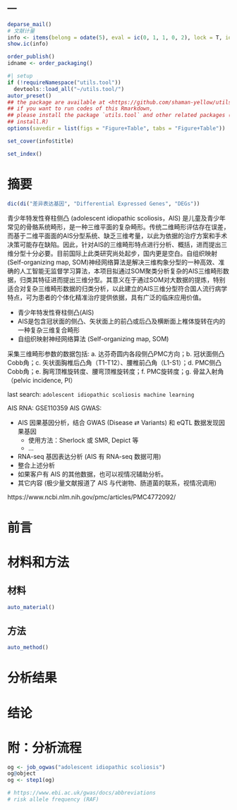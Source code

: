 ---
---

```r
deparse_mail()
# 文献计量
info <- items(belong = odate(5), eval = ic(0, 1, 1, 0, 2), lock = T, id = "...")
show.ic(info)

order_publish()
idname <- order_packaging()
```

```r
#| setup
if (!requireNamespace("utils.tool"))
  devtools::load_all("~/utils.tool/")
autor_preset()
## the package are available at <https://github.com/shaman-yellow/utils.tool>
## if you want to run codes of this Rmarkdown,
## please install the package `utils.tool` and other related packages (run
## install.R)
options(savedir = list(figs = "Figure+Table", tabs = "Figure+Table"))
```

```r
set_cover(info$title)
```

```r
set_index()
```

# 摘要 {#abstract}

```r
dic(di("差异表达基因", "Differential Expressed Genes", "DEGs"))

```

青少年特发性脊柱侧凸 (adolescent idiopathic scoliosis，AIS) 是儿童及青少年常见的骨骼系统畸形，是一种三维平面的复杂畸形。传统二维畸形评估存在误差，而基于二维平面面的AIS分型系统、缺乏三维考量，以此为依据的治疗方案和手术决策可能存在缺陷。因此，针对AIS的三维畸形特点进行分析、概括，进而提出三维分型十分必要。目前国际上此类研究尚处起步，国内更是空白。自组织映射(Self-organizing map, SOM)神经网络算法是解决三维构象分型的一种高效、准确的人工智能无监督学习算法，本项目拟通过SOM聚类分析复杂的AIS三维畸形数据，归类其特征进而提出三维分型。其意义在于通过SOM对大数据的提炼，特别适合对复杂三维畸形数据的归类分析，以此建立的AIS三维分型符合国人流行病学特点，可为患者的个体化精准治疗提供依据，具有广泛的临床应用价值。

- 青少年特发性脊柱侧凸(AIS)
- AIS是包含冠状面的侧凸、矢状面上的前凸或后凸及横断面上椎体旋转在内的一种复杂三维复合畸形
- 自组织映射神经网络算法 (Self-organizing map, SOM)
  
采集三维畸形参数的数据包括: a. 达芬奇圆内各段侧凸PMC方向；b. 冠状面侧凸Cobb角；c. 矢状面胸椎后凸角（T1-T12）、腰椎前凸角（L1-S1）；d. PMC侧凸Cobb角；e. 胸弯顶椎旋转度、腰弯顶椎旋转度；f. PMC旋转度；g. 骨盆入射角（pelvic incidence, PI）

last search: `adolescent idiopathic scoliosis machine learning`

AIS RNA: GSE110359
AIS GWAS: 

- AIS 因果基因分析，结合 GWAS (Disease ⇄ Variants) 和 eQTL 数据发现因果基因
    - 使用方法：Sherlock 或 SMR, Depict 等
    - ...
- RNA-seq 基因表达分析 (AIS 有 RNA-seq 数据可用)
- 整合上述分析
- 如果客户有 AIS 的其他数据，也可以视情况辅助分析。
- 其它内容 (极少量文献报道了 AIS 与代谢物、肠道菌的联系，视情况调用) 

https://www.ncbi.nlm.nih.gov/pmc/articles/PMC4772092/

# 前言 {#introduction}

# 材料和方法 {#methods}

## 材料

```r
auto_material()
```

## 方法

```r
auto_method()
```

# 分析结果 {#results}

# 结论 {#dis}

# 附：分析流程 {#workflow}

```r
og <- job_ogwas("adolescent idiopathic scoliosis")
og@object
og <- step1(og)

# https://www.ebi.ac.uk/gwas/docs/abbreviations
# risk allele frequency (RAF)
```
